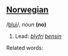 ==[[Norwegian]]==

/[[Pronunciation guide|blui]]/, ''noun'' '''(no)'''

# Lead: ''[[blyfri]] [[bensin]] ''


Related words: